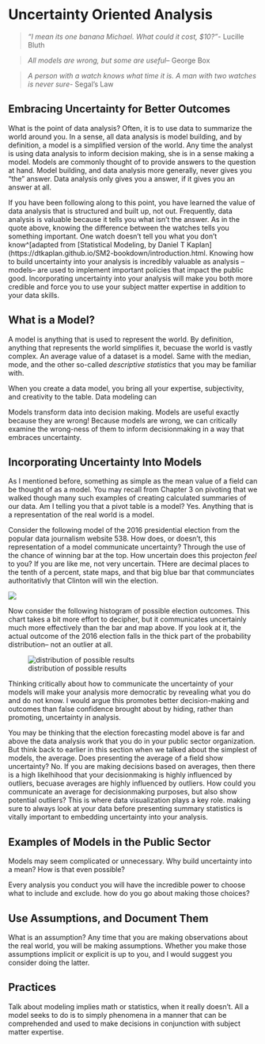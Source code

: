 # Uncertainty Oriented Analysis 

> *“I mean its one banana Michael. What could it cost, $10?”*- Lucille Bluth

> *All models are wrong, but some are useful*-- George Box

> *A person with a watch knows what time it is. A man with two watches is never sure*- Segal's Law

## Embracing Uncertainty for Better Outcomes

What is the point of data analysis? Often, it is to use data to summarize the world around you. In a sense, all data analysis is model building, and by definition, a model is a simplified version of the world. Any time the analyst is using data analysis to inform decision making, she is in a sense making a model. Models are commonly thought of to provide answers to the question at hand. Model building, and data analysis more generally, never gives you "the" answer. Data analysis only gives you a answer, if it gives you an answer at all. 

If you have been following along to this point, you have learned the value of data analysis that is structured and built up, not out. Frequently, data analysis is valuable because it tells you what isn't the answer. As in the quote above, knowing the difference between the watches tells you something important. One watch doesn't tell you what you don't know^[adapted from [Statistical Modeling, by Daniel T Kaplan](https://dtkaplan.github.io/SM2-bookdown/introduction.html.  Knowing how to build uncertainty into your analysis is incredibly valuable as analysis -- models-- are used to implement important policies that impact the public good. Incorporating uncertainty into your analysis will make you both more credible and force you to use your subject matter expertise in addition to your data skills. 

## What is a Model?

A model is anything that is used to represent the world. By definition, anything that represents the world simplifies it, becuase the world is vastly complex. An average value of a dataset is a model. Same with the median, mode, and the other so-called *descriptive statistics* that you may be familiar with. 

When you create a data model, you bring all your expertise, subjectivity, and creativity to the table. Data modeling can 

Models transform data into decision making. Models are useful exactly because they are wrong! Because models are wrong, we can critically examine the wrong-ness of them to inform decisionmaking in a way that embraces uncertainty. 

## Incorporating Uncertainty Into Models

As I mentioned before, something as simple as the mean value of a field can be thought of as a model. You may recall from Chapter 3 on pivoting that we walked though many such examples of creating calculated summaries of our data. Am I telling you that a pivot table is a model? Yes. Anything that is a representation of the real world is a model. 

Consider the following model of the 2016 presidential election from the popular data journalism website 538. How does, or doesn't, this representation of a model communicate uncertainty? Through the use of the chance of winning bar at the top. How uncertain does this projecton *feel* to you? If you are like me, not very uncertain. THere are decimal places to the tenth of a percent, state maps, and that big blue bar that communciates authoritativly that Clinton will win the election.

![](images/map.png)



Now consider the following histogram of possible election outcomes. This chart takes a bit more effort to decipher, but it communicates uncertainly much more effectively than the bar and map above. If you look at it, the actual outcome of the 2016 election falls in the thick part of the probability distribution-- not an outlier at all. 

![distribution of possible results](images/uncertain_dist.png)

Thinking critically about how to communicate the uncertainty of your models will make your analysis more democratic by revealing what you do and do not know. I would argue this promotes better decision-making and outcomes than false confidence brought about by hiding, rather than promoting, uncertainty in analysis. 

You may be thinking that the election forecasting model above is far and above the data analysis work that you do in your public sector organization. But think back to earlier in this section when we talked about the simplest of models, the average. Does presenting the average of a field show uncertainty? No. If you are making decisions based on averages, then there is a high likelhihood that your decisionmaking is highly influenced by outliers, becuase averages are highly influenced by outliers. How could you communicate an average for decisionmaking purposes, but also show potential outliers? This is where data visualization plays a key role. making sure to always look at your data before presenting summary statistics is vitally important to embedding uncertainty into your analysis. 



## Examples of Models in the Public Sector

Models may seem complicated or unnecessary. Why build uncertainty into a mean? How is that even possible?

Every analysis you conduct you will have the incredible power to choose what to include and exclude. how do you go about making those choices?

## Use Assumptions, and Document Them

What is an assumption? Any time that you are making observations about the real world, you will be making assumptions. Whether you make those assumptions implicit or explicit is up to you, and I would suggest you consider doing the latter. 

## Practices

Talk about modeling implies math or statistics, when it really doesn't. All a model seeks to do is to simply phenomena in a manner that can be comprehended and used to make decisions in conjunction with subject matter expertise. 